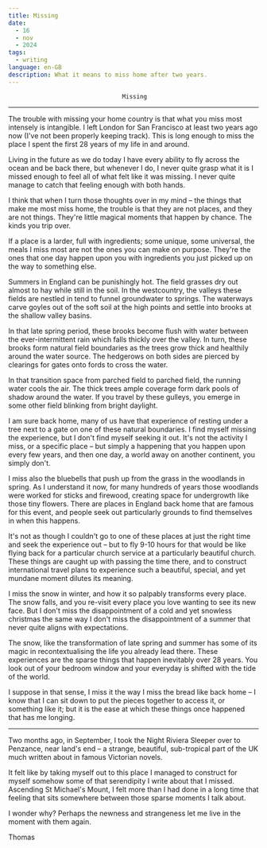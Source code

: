 ```yaml
---
title: Missing
date:
  - 16
  - nov
  - 2024
tags:
  - writing
language: en-GB
description: What it means to miss home after two years.
---
```


                                    Missing
-------------------------------------------------------------------------------

The trouble with missing your home country is that what you miss most intensely
is intangible. I left London for San Francisco at least two years ago now (I've
not been properly keeping track). This is long enough to miss the place I spent
the first 28 years of my life in and around.

Living in the future as we do today I have every ability to fly across the
ocean and be back there, but whenever I do, I never quite grasp what it is I
missed enough to feel all of what felt like it was missing. I never quite
manage to catch that feeling enough with both hands.

I think that when I turn those thoughts over in my mind – the things that
make me most miss home, the trouble is that they are not places, and they are
not things. They're little magical moments that happen by chance. The kinds
you trip over.

If a place is a larder, full with ingredients; some unique, some universal,
the meals I miss most are not the ones you can make on purpose. They're the
ones that one day happen upon you with ingredients you just picked up on
the way to something else.

Summers in England can be punishingly hot. The field grasses dry out almost to
hay while still in the soil. In the westcountry, the valleys these fields are
nestled in tend to funnel groundwater to springs. The waterways carve goyles
out of the soft soil at the high points and settle into brooks at the shallow
valley basins.

In that late spring period, these brooks become flush with water between the
ever-intermittent rain which falls thickly over the valley. In turn, these
brooks form natural field boundaries as the trees grow thick and healthily
around the water source. The hedgerows on both sides are pierced by clearings
for gates onto fords to cross the water.

In that transition space from parched field to parched field, the running water
cools the air. The thick trees ample coverage form dark pools of shadow around
the water. If you travel by these gulleys, you emerge in some other field
blinking from bright daylight.

I am sure back home, many of us have that experience of resting under a tree
next to a gate on one of these natural boundaries. I find myself missing the
experience, but I don't find myself seeking it out. It's not the activity I
miss, or a specific place – but simply a happening that you happen upon every
few years, and then one day, a world away on another continent, you simply
don't.

I miss also the bluebells that push up from the grass in the woodlands in
spring. As I understand it now, for many hundreds of years those woodlands were
worked for sticks and firewood, creating space for undergrowth like those tiny
flowers. There are places in England back home that are famous for this event,
and people seek out particularly grounds to find themselves in when this
happens.

It's not as though I couldn't go to one of these places at just the right time
and seek the experience out – but to fly 9-10 hours for that would be like
flying back for a particular church service at a particularly beautiful church.
These things are caught up with passing the time there, and to construct
international travel plans to experience such a beautiful, special, and yet
mundane moment dilutes its meaning.

I miss the snow in winter, and how it so palpably transforms every place. The
snow falls, and you re-visit every place you love wanting to see its new face.
But I don't miss the disappointment of a cold and yet snowless christmas the
same way I don't miss the disappointment of a summer that never quite aligns
with expectations.

The snow, like the transformation of late spring and summer has some of its
magic in recontextualising the life you already lead there. These experiences
are the sparse things that happen inevitably over 28 years. You look out of
your bedroom window and your everyday is shifted with the tide of the world.

I suppose in that sense, I miss it the way I miss the bread like back home – I
know that I can sit down to put the pieces together to access it, or something
like it; but it is the ease at which these things once happened that has me
longing.

*******************************************************************************

Two months ago, in September, I took the Night Riviera Sleeper over to
Penzance, near land's end – a strange, beautiful, sub-tropical part of the UK
much written about in famous Victorian novels.

It felt like by taking myself out to this place I managed to construct for
myself somehow some of that serendipity I write about that I missed. Ascending
St Michael's Mount, I felt more than I had done in a long time that feeling
that sits somewhere between those sparse moments I talk about.

I wonder why? Perhaps the newness and strangeness let me live in the moment
with them again.

Thomas
